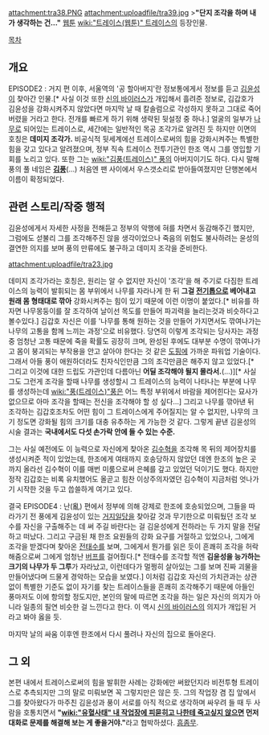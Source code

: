 attachment:tra38.PNG
attachment:uploadfile/tra39.jpg
>'''"단지 조각을 하며 내가 생각하는 건...{{{+1 나무의 뿌리가 죽지 않길 바라는 거지.}}}"'''
[[웹툰]] [[wiki:"트레이스(웹툰)" 트레이스]]의 등장인물.

[[목차]]
== 개요 ==
EPISODE2 : 거지 편 이후, 서울역의 '공 할아버지'란 정보통에게서 정보를 듣고 [[김윤성]]이 찾아간 인물.[* 사실 이것 또한 [[신의 바이러스]]가 개입해서 흘려준 정보로, 김갑호가 김윤성을 강화시켜주지 않았다면 마지막 날 때 칼솔럼으로 각성하지 못하고 그대로 죽어버렸을 거라고 한다. 전개를 빠르게 하기 위해 생략된 뒷설정 중 하나.]
얼굴의 일부가 [[나무]]로 되어있는 트레이스로, 세간에는 일반적인 목공 조각가로 알려진 듯 하지만 이면의 호칭은 '''데미지 조각가.''' 비공식적 뒷세계에선 트레이스로써의 힘을 강화시켜주는 특별한 힘을 갖고 있다고 알려졌으며, 정부 직속 트레이스 전투기관인 한조 역시 그를 영입할 기회를 노리고 있다.
또한 그는 [[wiki:"김풍(트레이스)" 풍]]의 아버지이기도 하다. 다시 말해 풍의 풀 네임은 '''[[김풍]]'''(...) 처음엔 팬 사이에서 우스갯소리로 받아들여졌지만 단행본에서 이름이 확정되었다.

== 관련 스토리/작중 행적 ==
김윤성에게서 자세한 사정을 전해듣고 정부의 악행에 혀를 차면서 동감해주긴 했지만, 그럼에도 섣불리 그를 조각해주진 않을 생각이었으나 죽음의 위험도 불사하려는 윤성의 결연한 의지를 보며 풍의 만류에도 불구하고 데미지 조각을 준비한다.

attachment:uploadfile/tra23.jpg

데미지 조각가라는 호칭은, 원리는 알 수 없지만 자신이 '조각'을 해 주기로 다짐한 트레이스의 능력이 발휘되는 몸 부위에서 나무를 자라나게 한 뒤 '''그걸 [[전기톱]]으로 베어내고 원래 몸 형태대로 깎아''' 강화시켜주는 힘이 있기 때문에 이런 이명이 붙었다.[* 비유를 하자면 나무몽둥이를 잘 조각하여 날이선 목도를 만들어 파괴력을 늘리는것과 비슷하다고 볼수있다.] 김갑호 자신은 이를 '나무를 통해 원하는 것을 만들어 가지면서도 깎여나가는 나무의 고통을 함께 느끼는 과정'으로 비유했다.
당연히 이렇게 조각되는 당사자는 과정 중 엄청난 고통 때문에 죽을 확률도 굉장히 크며, 완성된 후에도 대부분 수명이 깎여나가고 몸이 붕괴되는 부작용을 안고 살아야 한다는 것 같은 [[도핑]]에 가까운 파워업 기술이다. 그래서 아들 풍이 애원하더라도 친자식인만큼 그의 조각만큼은 해주지 않고 있었다.[* 그리고 이것에 대한 드립도 가관인데 다름아닌 '''어딜 조각해야 될지 몰라서.'''(...)][* 사실 그도 그런게 조각을 할때 나무를 생성할시 그 트레이스의 능력이 나타나는 부분에 나무를 생성하는데 [[wiki:"풍(트레이스)"풍]]은 어느 특정 부위에서 바람을 제어힌다는 묘사가 없으므로 아마 조각을 할때는 전신을 조각해야 할 성 싶다...] 그리고 나무를 깎아낸 뒤 조각하는 김갑호조차도 어떤 힘이 그 트레이스에게 주어질지는 알 수 없지만, 나무의 크기 정도면 강화될 힘의 크기를 대충 유추하는 게 가능한 것 같다. 그렇게 끝낸 김윤성의 시술 결과는 '''국내에서도 다섯 손가락 안에 들 수 있는 수준.'''

그는 사실 예전에도 이 능력으로 자신에게 찾아온 [[김수혁]]을 조각해 목 뒤의 제어장치를 생성시켜준 적이 있었는데, 한조에게 여태까지 호송당하지 않았던 데엔 한조의 높은 곳까지 올라선 김수혁이 이를 매번 미룸으로써 은혜를 갚고 있었던 덕이기도 했다. 하지만 정작 김갑호는 비록 유치했어도 올곧고 힘찬 이상주의자였던 김수혁이 지금처럼 엇나가기 시작한 것을 두고 씁쓸하게 여기고 있다.

결국 EPISODE4 : 난(亂) 편에서 정부에 의해 강제로 한조에 호송되었으며, 그들을 따라가기 전 풍에게 김윤성이 있는 [[거지일당]]을 찾아갈 것과 무기한으로 미뤄뒀던 조각 보수를 자신을 구출해주는 데 써 주길 바란다는 걸 김윤성에게 전하라는 두 가지 말을 전달하고 떠났다.
그리고 구금된 채 한조 요원들의 강화 요구를 거절하고 있었으나, 그에게 조각을 받겠다며 찾아온 [[전태수]]를 보며, 그에게서 뭔가를 읽은 듯이 흔쾌히 조각을 허락해줌으로써 그에게 엄청난 [[버프]]를 걸어줬다.[* 전태수를 조각할 적엔 '''김윤성을 능가하는 크기의 나무가 두 그루'''가 자라났고, 이런데다가 멀쩡히 살아있는 그를 보며 진짜 괴물을 만들어냈다며 드물게 경악하는 모습을 보였다.] 이처럼 김갑호 자신의 가치관과는 상관없이 특별한 기준도 없이 자기를 찾는 트레이스들을 흔쾌히 조각해주기 때문에 아들인 풍마저도 이에 항의할 정도지만, 본인의 말에 따르면 조각을 하는 일은 자신의 의지가 아니라 일종의 필연 비슷한 걸 느낀다고 한다. 이 역시 [[신의 바이러스]]의 의지가 개입된 거라고 봐야 옳을 듯.

마지막 날의 싸움 이후엔 한조에서 다시 풀려나 자신의 집으로 돌아온다.

== 그 외 ==
본편 내에서 트레이스로써의 힘을 발휘한 사례는 강화에만 써왔던지라 비전투형 트레이스로 추측되지만 그의 말로 미뤄보면 꼭 그렇지만은 않은 듯. 그의 작업장 겸 집 앞에서 그를 찾아왔다가 마주친 김윤성과 풍이 서로를 아직 적으로 생각하며 싸우려 들 때 두 사람을 호통치면서 '''"[[wiki:"유혈사태" 내 작업장에 피묻히고 나한테 죽고싶지 않으면]] 먼저 대화로 문제를 해결해 보는 게 좋을거야."'''라고 협박하셨다. [[흠좀무]].
